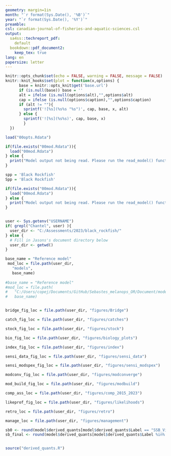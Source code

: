 ```yaml
---
geometry: margin=1in
month: "`r format(Sys.Date(), '%B')`"
year: "`r format(Sys.Date(), '%Y')`"
preamble: 
csl: canadian-journal-of-fisheries-and-aquatic-sciences.csl
output:
  sa4ss::techreport_pdf:
    default
  bookdown::pdf_document2:
    keep_tex: true
lang: en
papersize: letter
---
```


```r
knitr::opts_chunk$set(echo = FALSE, warning = FALSE, message = FALSE)
knitr::knit_hooks$set(plot = function(x,options) {
      base = knitr::opts_knit$get('base.url')
      if (is.null(base)) base = ''
      alt = ifelse (is.null(options$alt),"",options$alt)
      cap = ifelse (is.null(options$caption),"",options$caption)
      if (alt != ""){
        sprintf('![%s](%s%s "%s")', cap, base, x, alt)
      } else {
        sprintf('![%s](%s%s)', cap, base, x)
        }
  })

load("00opts.Rdata")

if(file.exists("00mod.Rdata")){
  load("00mod.Rdata")
} else {
  print("Model output not being read. Please run the read_model() function.")
}

spp = 'Black Rockfish'
Spp = 'Black Rockfish'

if(file.exists("00mod.Rdata")){
  load("00mod.Rdata")
} else {
  print("Model output not being read. Please run the read_model() function.")
}


user <- Sys.getenv("USERNAME")
if( grepl("Chantel", user) ){
  user_dir <- "C:/Assessments/2023/black_rockfish/"
} else {
  # Fill in Jasons's document directory below
  user_dir <- getwd()
}

base_name = "Reference model"
 mod_loc = file.path(user_dir,
   "models",
   base_name)
   
#base_name = "Reference model"
#mod_loc = file.path(
#   "C:/Users/copej/Documents/GitHub/Sebastes_melanops_OR/Document/models",
#   base_name)


bridge_fig_loc = file.path(user_dir, "figures/Bridge")

catch_fig_loc = file.path(user_dir, "figures/catches")

stock_fig_loc = file.path(user_dir, "figures/stock")

bio_fig_loc = file.path(user_dir, "figures/biology_plots")

index_fig_loc = file.path(user_dir, "figures/index")

sensi_data_fig_loc = file.path(user_dir, "figures/sensi_data")

sensi_modspex_fig_loc = file.path(user_dir, "figures/sensi_modspex")

modconv_fig_loc = file.path(user_dir, "figures/modconverge")

mod_build_fig_loc = file.path(user_dir, "figures/modbuild")

comp_ass_loc = file.path(user_dir, "figures/comp_2015_2023")

likeprof_fig_loc = file.path(user_dir, "figures/likelihoods")

retro_loc = file.path(user_dir, "figures/retro")

manage_loc = file.path(user_dir, "figures/management")

sb0 <- round(model$derived_quants[model$derived_quants$Label == "SSB_Virgin", "Value"], 2)
sb_final <- round(model$derived_quants[model$derived_quants$Label %in% paste0("SSB_", model$endyr + 1), "Value"], 2)


source("derived_quants.R")

```
